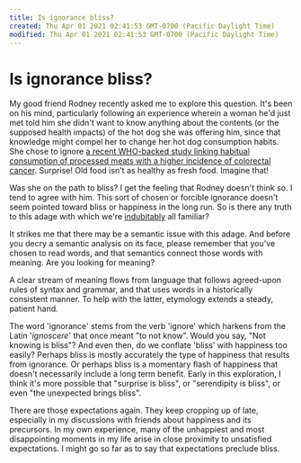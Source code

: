 ```yaml
---
title: Is ignorance bliss?
created: Thu Apr 01 2021 02:41:53 GMT-0700 (Pacific Daylight Time)
modified: Thu Apr 01 2021 02:41:53 GMT-0700 (Pacific Daylight Time)
---
```

# Is ignorance bliss?

My good friend Rodney recently asked me to explore this question. It's been on his mind, particularly following an experience wherein a woman he'd just met told him she didn't want to know anything about the contents (or the supposed health impacts) of the hot dog she was offering him, since that knowledge might compel her to change her hot dog consumption habits. She chose to ignore [a recent WHO-backed study linking habitual consumption of processed meats with a higher incidence of colorectal cancer](http://www.who.int/features/qa/cancer-red-meat/en/). Surprise! Old food isn't as healthy as fresh food. Imagine that!

Was she on the path to bliss? I get the feeling that Rodney doesn't think so. I tend to agree with him. This sort of chosen or forcible ignorance doesn't seem pointed toward bliss or happiness in the long run. So is there any truth to this adage with which we're [indubitably](https://www.youtube.com/watch?v=25RCRGesX0M) all familiar?

It strikes me that there may be a semantic issue with this adage. And before you decry a semantic analysis on its face, please remember that you've chosen to read words, and that semantics connect those words with meaning. Are you looking for meaning?

A clear stream of meaning flows from language that follows agreed-upon rules of syntax and grammar, and that uses words in a historically consistent manner. To help with the latter, etymology extends a steady, patient hand.

The word 'ignorance' stems from the verb 'ignore' which harkens from the Latin '*ignoscere*' that once meant "to not know". Would you say, "Not knowing is bliss"? And even then, do we conflate 'bliss' with happiness too easily? Perhaps bliss is mostly accurately the type of happiness that results from ignorance. Or perhaps bliss is a momentary flash of happiness that doesn't necessarily include a long term benefit. Early in this exploration, I think it's more possible that "surprise is bliss", or "serendipity is bliss", or even "the unexpected brings bliss".

There are those expectations again. They keep cropping up of late, especially in my discussions with friends about happiness and its precursors. In my own experience, many of the unhappiest and most disappointing moments in my life arise in close proximity to unsatisfied expectations. I might go so far as to say that expectations preclude bliss.

